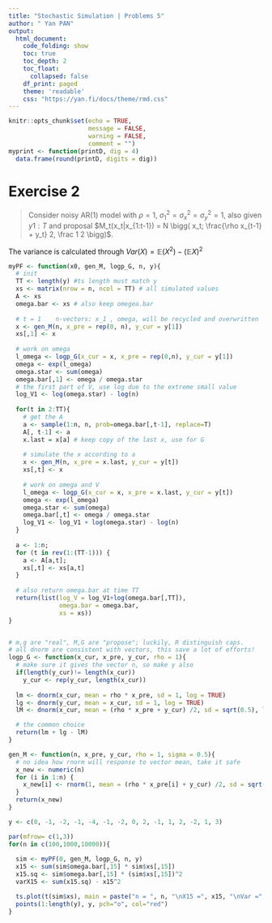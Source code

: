 ---
title: "Stochastic Simulation | Problems 5"
author: " Yan PAN"
output:
  html_document:
    code_folding: show
    toc: true
    toc_depth: 2
    toc_float:
      collapsed: false
    df_print: paged
    theme: 'readable'
    css: "https://yan.fi/docs/theme/rmd.css"
---

```{r setup, include=FALSE} 
knitr::opts_chunk$set(echo = TRUE, 
                      message = FALSE, 
                      warning = FALSE, 
                      comment = "") 
myprint <- function(printD, dig = 4)
  data.frame(round(printD, digits = dig)) 
```

# Exercise 2
>  Consider noisy AR(1) model with $\rho = 1,\ \sigma_1^2 = \sigma_x^2 = \sigma_y^2 = 1$, also given $y{1:T}$ and proposal $M_t(x_t|x_{1:t-1}) = N \bigg( x_t; \frac{\rho x_{t-1} + y_t} 2, \frac 1 2 \bigg)$.

The variance is calculated through $Var(X) = \mathbb E(X^2) - (\mathbb E X)^2$

```{r demo62}
myPF <- function(x0, gen_M, logp_G, n, y){
  # init
  TT <- length(y) #ts length must match y
  xs <- matrix(nrow = n, ncol = TT) # all simulated values
  A <- xs
  omega.bar <- xs # also keep omegea.bar
  
  # t = 1    n-vectors: x_1 , omega, will be recycled and overwritten
  x <- gen_M(n, x_pre = rep(0, n), y_cur = y[1])
  xs[,1] <- x
  
  # work on omega
  l_omega <- logp_G(x_cur = x, x_pre = rep(0,n), y_cur = y[1])
  omega <- exp(l_omega)
  omega.star <- sum(omega)
  omega.bar[,1] <- omega / omega.star
  # the first part of V, use log due to the extreme small value 
  log_V1 <- log(omega.star) - log(n)
  
  for(t in 2:TT){
    # get the A
    a <- sample(1:n, n, prob=omega.bar[,t-1], replace=T)
    A[, t-1] <- a
    x.last = x[a] # keep copy of the last x, use for G
    
    # simulate the x according to a 
    x <- gen_M(n, x_pre = x.last, y_cur = y[t])
    xs[,t] <- x
    
    # work on omega and V
    l_omega <- logp_G(x_cur = x, x_pre = x.last, y_cur = y[t])
    omega <- exp(l_omega)
    omega.star <- sum(omega)
    omega.bar[,t] <- omega / omega.star
    log_V1 <- log_V1 + log(omega.star) - log(n)
  }
  
  a <- 1:n; 
  for (t in rev(1:(TT-1))) {
    a <- A[a,t]; 
    xs[,t] <- xs[a,t]
  }
  
  # also return omega.bar at time TT
  return(list(log_V = log_V1+log(omega.bar[,TT]),
              omega.bar = omega.bar,
              xs = xs))
}


# m,g are "real", M,G are "propose"; luckily, R distinguish caps.
# all dnorm are consistent with vectors, this save a lot of efforts!
logp_G <- function(x_cur, x_pre, y_cur, rho = 1){
  # make sure it gives the vector n, so make y also
  if(length(y_cur)!= length(x_cur)) 
    y_cur <- rep(y_cur, length(x_cur))
  
  lm <- dnorm(x_cur, mean = rho * x_pre, sd = 1, log = TRUE)
  lg <- dnorm(y_cur, mean = x_cur, sd = 1, log = TRUE)
  lM <- dnorm(x_cur, mean = (rho * x_pre + y_cur) /2, sd = sqrt(0.5), log = TRUE)

  # the common choice
  return(lm + lg - lM)
}

gen_M <- function(n, x_pre, y_cur, rho = 1, sigma = 0.5){
  # no idea how rnorm will response to vector mean, take it safe
  x_new <- numeric(n)
  for (i in 1:n) {
    x_new[i] <- rnorm(1, mean = (rho * x_pre[i] + y_cur) /2, sd = sqrt(sigma))
  }
  return(x_new)
}

y <- c(0, -1, -2, -1, -4, -1, -2, 0, 2, -1, 1, 2, -2, 1, 3)

par(mfrow= c(1,3))
for(n in c(100,1000,10000)){
  
  sim <- myPF(0, gen_M, logp_G, n, y)
  x15 <- sum(sim$omega.bar[,15] * sim$xs[,15])
  x15.sq <- sim$omega.bar[,15] * (sim$xs[,15])^2
  varX15 <- sum(x15.sq) - x15^2

  ts.plot(t(sim$xs), main = paste("n = ", n, "\nX15 =", x15, "\nVar =", varX15), col = "grey")
  points(1:length(y), y, pch="o", col="red")  
}
```